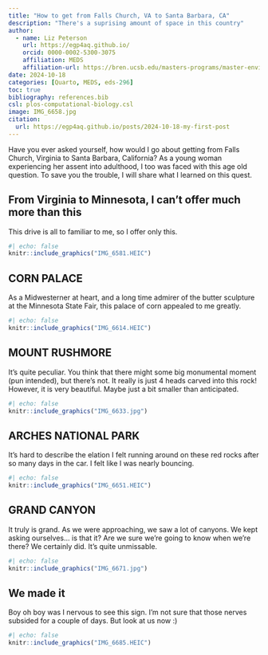 ```yaml
---
title: "How to get from Falls Church, VA to Santa Barbara, CA"
description: "There's a suprising amount of space in this country"
author:
  - name: Liz Peterson
    url: https://egp4aq.github.io/
    orcid: 0000-0002-5300-3075
    affiliation: MEDS
    affiliation-url: https://bren.ucsb.edu/masters-programs/master-environmental-data-science
date: 2024-10-18
categories: [Quarto, MEDS, eds-296]
toc: true
bibliography: references.bib
csl: plos-computational-biology.csl
image: IMG_6658.jpg
citation:
  url: https://egp4aq.github.io/posts/2024-10-18-my-first-post
---
```


Have you ever asked yourself, how would I go about getting from Falls Church, Virginia to Santa Barbara, California? As a young woman experiencing her assent into adulthood, I too was faced with this age old question. To save you the trouble, I will share what I learned on this quest. 

## From Virginia to Minnesota, I can't offer much more than this

This drive is all to familiar to me, so I offer only this.

```r
#| echo: false
knitr::include_graphics("IMG_6581.HEIC")
```

## CORN PALACE

As a Midwesterner at heart, and a long time admirer of the butter sculpture at the Minnesota State Fair, this palace of corn appealed to me greatly. 

```r
#| echo: false
knitr::include_graphics("IMG_6614.HEIC")
```

## MOUNT RUSHMORE

It's quite peculiar. You think that there might some big monumental moment (pun intended), but there's not. It really is just 4 heads carved into this rock! However, it is very beautiful. Maybe just a bit smaller than anticipated.

```r
#| echo: false
knitr::include_graphics("IMG_6633.jpg")
```

## ARCHES NATIONAL PARK

It's hard to describe the elation I felt running around on these red rocks after so many days in the car. I felt like I was nearly bouncing.

```r
#| echo: false
knitr::include_graphics("IMG_6651.HEIC")
```

## GRAND CANYON

It truly is grand. As we were approaching, we saw a lot of canyons. We kept asking ourselves... is that it? Are we sure we're going to know when we're there? We certainly did. It's quite unmissable.

```r
#| echo: false
knitr::include_graphics("IMG_6671.jpg")
```

## We made it

Boy oh boy was I nervous to see this sign. I'm not sure that those nerves subsided for a couple of days. But look at us now :)

```r
#| echo: false
knitr::include_graphics("IMG_6685.HEIC")
```

